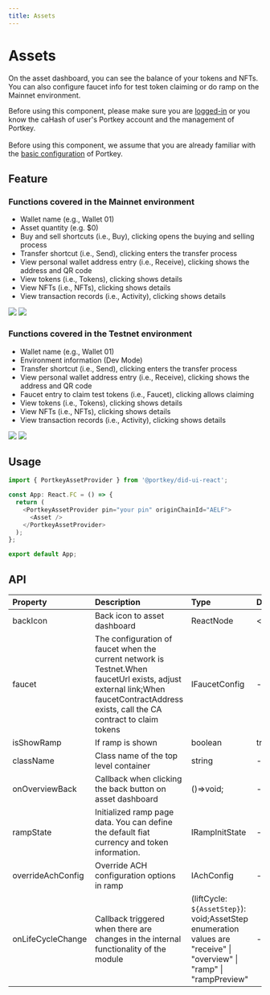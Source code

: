 ```yaml
---
title: Assets
---
```



# Assets

On the asset dashboard, you can see the balance of your tokens and NFTs. You can also configure faucet info for test token claiming or do ramp on the Mainnet environment.

<HighlightBlock>
Before using this component, please make sure you are <a href="/docs/SDKs/UISDK/TypeScript/Document/SignIn">logged-in</a> or you know the caHash of user's Portkey account and the management of Portkey. 
<br/><br/>
Before using this component, we assume that you are already familiar with the <a href="/docs/SDKs/UISDK/TypeScript/Document/Configuration">basic configuration</a> of Portkey.
</HighlightBlock>

## Feature

### Functions covered in the Mainnet environment
-   Wallet name (e.g., Wallet 01)
-   Asset quantity (e.g. $0)
-   Buy and sell shortcuts (i.e., Buy), clicking opens the buying and selling process
-   Transfer shortcut (i.e., Send), clicking enters the transfer process
-   View personal wallet address entry (i.e., Receive), clicking shows the address and QR code
-   View tokens (i.e., Tokens), clicking shows details
-   View NFTs (i.e., NFTs), clicking shows details
-   View transaction records (i.e., Activity), clicking shows details

<div style={{display: 'flex', justifyContent: 'space-between', alignItems: 'start', width: '100%'}}>
  <img src='/img/ui-sdk/asset-token-mainnet.png' width={'49%'} style={{padding: 20, border: '1px solid #dee2e8'}} />
  <img src='/img/ui-sdk/asset-nft-mainnet.png' width={'49%'} style={{padding: 20, border: '1px solid #dee2e8'}} />
</div>

### Functions covered in the Testnet environment
-   Wallet name (e.g., Wallet 01)
-   Environment information (Dev Mode)
-   Transfer shortcut (i.e., Send), clicking enters the transfer process
-   View personal wallet address entry (i.e., Receive), clicking shows the address and QR code
-   Faucet entry to claim test tokens (i.e., Faucet), clicking allows claiming
-   View tokens (i.e., Tokens), clicking shows details
-   View NFTs (i.e., NFTs), clicking shows details
-   View transaction records (i.e., Activity), clicking shows details

<div style={{display: 'flex', justifyContent: 'space-between', alignItems: 'start', width: '100%'}}>
  <img src='/img/ui-sdk/asset-token-testnet.png' width={'49%'} style={{padding: 20, border: '1px solid #dee2e8'}} />
  <img src='/img/ui-sdk/asset-nft-testnet.png' width={'49%'} style={{padding: 20, border: '1px solid #dee2e8'}} />
</div>

## Usage

```typescript
import { PortkeyAssetProvider } from '@portkey/did-ui-react';

const App: React.FC = () => {
  return (
    <PortkeyAssetProvider pin="your pin" originChainId="AELF">
      <Asset />
    </PortkeyAssetProvider>
  );
};

export default App;
```

## API
| Property          | Description                                                                                                                                                                         | Type                                                                                                                  | Default       | Version |
| :---------------- | :---------------------------------------------------------------------------------------------------------------------------------------------------------------------------------- | :-------------------------------------------------------------------------------------------------------------------- | :------------ | :------ |
| backIcon          | Back icon to asset dashboard                                                                                                                                                        | ReactNode                                                                                                             | <></>         |         |
| faucet            | The configuration of faucet when the current network is Testnet.When faucetUrl exists, adjust external link;When faucetContractAddress exists, call the CA contract to claim tokens | IFaucetConfig                                                                                                         | -             |         |
| isShowRamp        | If ramp is shown                                                                                                                                                                    | boolean                                                                                                               | true          |         |
| className         | Class name of the top level container                                                                                                                                               | string                                                                                                                | -             |         |
| onOverviewBack    | Callback when clicking the back button on asset dashboard                                                                                                                           | ()=>void;                                                                                                             | -             |         |
| rampState         | Initialized ramp page data. You can define the default fiat currency and token information.                                                                                         | IRampInitState                                                                                                        | -             |         |
| overrideAchConfig | Override ACH configuration options in ramp                                                                                                                                          | IAchConfig                                                                                                            | -             |         |
| onLifeCycleChange | Callback triggered when there are changes in the internal functionality of the module                                                                                               | (liftCycle: `${AssetStep}`): void;AssetStep enumeration values are "receive" \| "overview" \| "ramp" \| "rampPreview" | -             |         |